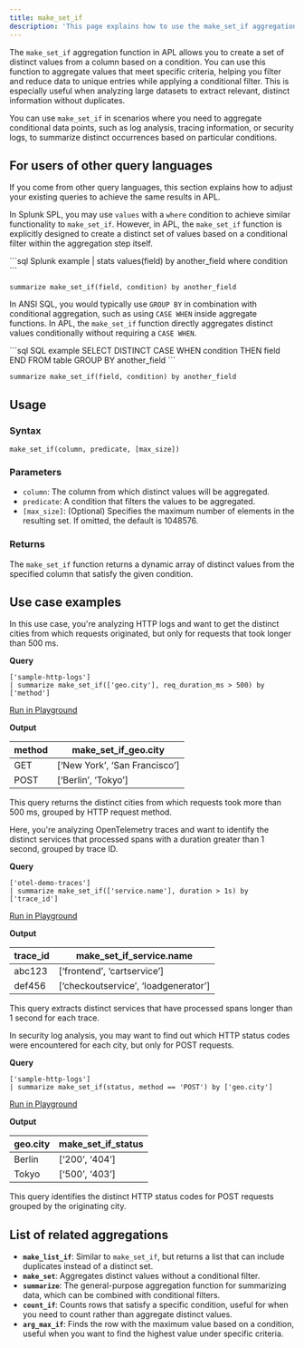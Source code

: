 ```yaml
---
title: make_set_if
description: 'This page explains how to use the make_set_if aggregation function in APL.'
---
```


The `make_set_if` aggregation function in APL allows you to create a set of distinct values from a column based on a condition. You can use this function to aggregate values that meet specific criteria, helping you filter and reduce data to unique entries while applying a conditional filter. This is especially useful when analyzing large datasets to extract relevant, distinct information without duplicates.

You can use `make_set_if` in scenarios where you need to aggregate conditional data points, such as log analysis, tracing information, or security logs, to summarize distinct occurrences based on particular conditions.

## For users of other query languages

If you come from other query languages, this section explains how to adjust your existing queries to achieve the same results in APL.

<AccordionGroup>
<Accordion title="Splunk SPL users">

In Splunk SPL, you may use `values` with a `where` condition to achieve similar functionality to `make_set_if`. However, in APL, the `make_set_if` function is explicitly designed to create a distinct set of values based on a conditional filter within the aggregation step itself.

<CodeGroup>
```sql Splunk example
| stats values(field) by another_field where condition
```

```kusto APL equivalent
summarize make_set_if(field, condition) by another_field
```
</CodeGroup>

</Accordion>
<Accordion title="ANSI SQL users">

In ANSI SQL, you would typically use `GROUP BY` in combination with conditional aggregation, such as using `CASE WHEN` inside aggregate functions. In APL, the `make_set_if` function directly aggregates distinct values conditionally without requiring a `CASE WHEN`.

<CodeGroup>
```sql SQL example
SELECT DISTINCT CASE WHEN condition THEN field END
FROM table
GROUP BY another_field
```

```kusto APL equivalent
summarize make_set_if(field, condition) by another_field
```
</CodeGroup>

</Accordion>
</AccordionGroup>

## Usage

### Syntax

```kusto
make_set_if(column, predicate, [max_size])
```

### Parameters

- `column`: The column from which distinct values will be aggregated.
- `predicate`: A condition that filters the values to be aggregated.
- `[max_size]`: (Optional) Specifies the maximum number of elements in the resulting set. If omitted, the default is 1048576.

### Returns

The `make_set_if` function returns a dynamic array of distinct values from the specified column that satisfy the given condition.

## Use case examples

<Tabs>
<Tab title="Log analysis">

In this use case, you're analyzing HTTP logs and want to get the distinct cities from which requests originated, but only for requests that took longer than 500 ms.

**Query**

```kusto
['sample-http-logs']
| summarize make_set_if(['geo.city'], req_duration_ms > 500) by ['method']
```

[Run in Playground](https://play.axiom.co/axiom-play-qf1k/explorer?initForm=%7B%22apl%22%3A%22%5B%27sample-http-logs%27%5D%20%7C%20summarize%20make_set_if%28%5B%27geo.city%27%5D%2C%20req_duration_ms%20%3E%20500%29%20by%20%5B%27method%27%5D%22%7D)

**Output**

| method   | make_set_if_geo.city |
|----------|----------------------|
| GET      | [‘New York’, ‘San Francisco’] |
| POST     | [‘Berlin’, ‘Tokyo’]           |

This query returns the distinct cities from which requests took more than 500 ms, grouped by HTTP request method.

</Tab>
<Tab title="OpenTelemetry traces">

Here, you're analyzing OpenTelemetry traces and want to identify the distinct services that processed spans with a duration greater than 1 second, grouped by trace ID.

**Query**

```kusto
['otel-demo-traces']
| summarize make_set_if(['service.name'], duration > 1s) by ['trace_id']
```

[Run in Playground](https://play.axiom.co/axiom-play-qf1k/explorer?initForm=%7B%22apl%22%3A%22%5B%27otel-demo-traces%27%5D%20%7C%20summarize%20make_set_if%28%5B%27service.name%27%5D%2C%20duration%20%3E%201s%29%20by%20%5B%27trace_id%27%5D%22%7D)

**Output**

| trace_id       | make_set_if_service.name |
|----------------|--------------------------|
| abc123         | [‘frontend’, ‘cartservice’] |
| def456         | [‘checkoutservice’, ‘loadgenerator’] |

This query extracts distinct services that have processed spans longer than 1 second for each trace.

</Tab>
<Tab title="Security logs">

In security log analysis, you may want to find out which HTTP status codes were encountered for each city, but only for POST requests.

**Query**

```kusto
['sample-http-logs']
| summarize make_set_if(status, method == 'POST') by ['geo.city']
```

[Run in Playground](https://play.axiom.co/axiom-play-qf1k/explorer?initForm=%7B%22apl%22%3A%22%5B%27sample-http-logs%27%5D%20%7C%20summarize%20make_set_if%28status%2C%20method%20%3D%3D%20%27POST%27%29%20by%20%5B%27geo.city%27%5D%22%7D)

**Output**

| geo.city    | make_set_if_status |
|-------------|--------------------|
| Berlin      | [‘200’, ‘404’]     |
| Tokyo       | [‘500’, ‘403’]     |

This query identifies the distinct HTTP status codes for POST requests grouped by the originating city.

</Tab>
</Tabs>

## List of related aggregations

- **`make_list_if`**: Similar to `make_set_if`, but returns a list that can include duplicates instead of a distinct set.
- **`make_set`**: Aggregates distinct values without a conditional filter.
- **`summarize`**: The general-purpose aggregation function for summarizing data, which can be combined with conditional filters.
- **`count_if`**: Counts rows that satisfy a specific condition, useful for when you need to count rather than aggregate distinct values.
- **`arg_max_if`**: Finds the row with the maximum value based on a condition, useful when you want to find the highest value under specific criteria.